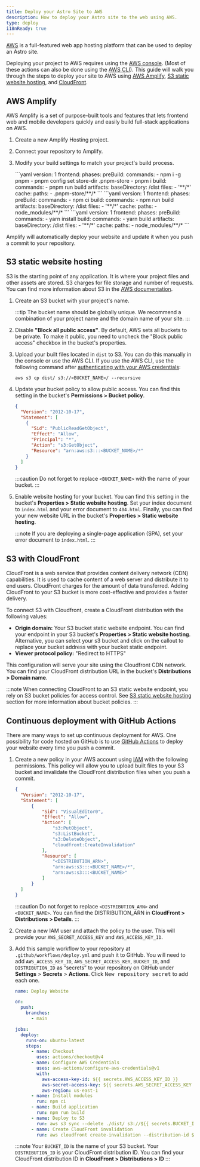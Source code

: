 ```yaml
---
title: Deploy your Astro Site to AWS
description: How to deploy your Astro site to the web using AWS.
type: deploy
i18nReady: true
---
```


[AWS](https://aws.amazon.com/) is a full-featured web app hosting platform that can be used to deploy an Astro site.

Deploying your project to AWS requires using the [AWS console](https://aws.amazon.com/console/). (Most of these actions can also be done using the [AWS CLI](https://aws.amazon.com/cli/)). This guide will walk you through the steps to deploy your site to AWS using [AWS Amplify](https://aws.amazon.com/amplify/), [S3 static website hosting](https://aws.amazon.com/s3/), and [CloudFront](https://aws.amazon.com/cloudfront/).

## AWS Amplify 

AWS Amplify is a set of purpose-built tools and features that lets frontend web and mobile developers quickly and easily build full-stack applications on AWS. 

1. Create a new Amplify Hosting project.
2. Connect your repository to Amplify.
3. Modify your build settings to match your project's build process.

    <PackageManagerTabs>
    <Fragment slot="pnpm">
    ```yaml
    version: 1
    frontend:
      phases:
        preBuild:
          commands:
            - npm i -g pnpm
            - pnpm config set store-dir .pnpm-store
            - pnpm i
        build:
          commands:
            - pnpm run build
      artifacts:
        baseDirectory: /dist
        files:
          - '**/*'
      cache:
        paths:
          - .pnpm-store/**/*
    ```
    </Fragment>
    <Fragment slot="npm">
    ```yaml
    version: 1
    frontend:
      phases:
        preBuild:
          commands:
            - npm ci
        build:
          commands:
            - npm run build
      artifacts:
        baseDirectory: /dist
        files:
          - '**/*'
      cache:
        paths:
          - node_modules/**/*
    ```
    </Fragment>
    <Fragment slot="yarn">
    ```yaml
    version: 1
    frontend:
      phases:
        preBuild:
          commands:
            - yarn install
        build:
          commands:
            - yarn build
      artifacts:
        baseDirectory: /dist
        files:
          - '**/*'
      cache:
        paths:
          - node_modules/**/*
    ```
    </Fragment>
    </PackageManagerTabs>

Amplify will automatically deploy your website and update it when you push a commit to your repository.

## S3 static website hosting

S3 is the starting point of any application. It is where your project files and other assets are stored. S3 charges for file storage and number of requests. You can find more information about S3 in the [AWS documentation](https://aws.amazon.com/s3/).

1. Create an S3 bucket with your project's name.

    :::tip
    The bucket name should be globally unique. We recommend a combination of your project name and the domain name of your site.
    :::

2. Disable **"Block all public access"**. By default, AWS sets all buckets to be private. To make it public, you need to uncheck the "Block public access" checkbox in the bucket's properties.

3. Upload your built files located in `dist` to S3. You can do this manually in the console or use the AWS CLI. If you use the AWS CLI, use the following command after [authenticating with your AWS credentials](https://docs.aws.amazon.com/cli/latest/userguide/cli-configure-files.html):

    ```
    aws s3 cp dist/ s3://<BUCKET_NAME>/ --recursive
    ```

4. Update your bucket policy to allow public access. You can find this setting in the bucket's **Permissions > Bucket policy**.

    ```json
    {
      "Version": "2012-10-17",
      "Statement": [
        {
          "Sid": "PublicReadGetObject",
          "Effect": "Allow",
          "Principal": "*",
          "Action": "s3:GetObject",
          "Resource": "arn:aws:s3:::<BUCKET_NAME>/*"
        }
      ]
    }
    ```

    :::caution
    Do not forget to replace `<BUCKET_NAME>` with the name of your bucket.
    :::

5. Enable website hosting for your bucket. You can find this setting in the bucket's **Properties > Static website hosting**. Set your index document to `index.html` and your error document to `404.html`. Finally, you can find your new website URL in the bucket's **Properties > Static website hosting**.

    :::note
    If you are deploying a single-page application (SPA), set your error document to `index.html`.
    :::

## S3 with CloudFront

CloudFront is a web service that provides content delivery network (CDN) capabilities. It is used to cache content of a web server and distribute it to end users. CloudFront charges for the amount of data transferred. Adding CloudFront to your S3 bucket is more cost-effective and provides a faster delivery.

To connect S3 with Cloudfront, create a CloudFront distribution with the following values:
  - **Origin domain:** Your S3 bucket static website endpoint. You can find your endpoint in your S3 bucket's **Properties > Static website hosting**. Alternative, you can select your s3 bucket and click on the callout to replace your bucket address with your bucket static endpoint.
  - **Viewer protocol policy:** "Redirect to HTTPS"

This configuration will serve your site using the Cloudfront CDN network. You can find your CloudFront distribution URL in the bucket's **Distributions > Domain name**.

:::note
When connecting CloudFront to an S3 static website endpoint, you rely on S3 bucket policies for access control. See [S3 static website hosting](/en/guides/deploy/aws/#s3-static-website-hosting) section for more information about bucket policies.
:::

## Continuous deployment with GitHub Actions

There are many ways to set up continuous deployment for AWS. One possibility for code hosted on GitHub is to use [GitHub Actions](https://github.com/features/actions) to deploy your website every time you push a commit.

1. Create a new policy in your AWS account using [IAM](https://aws.amazon.com/iam/) with the following permissions. This policy will allow you to upload built files to your S3 bucket and invalidate the CloudFront distribution files when you push a commit.

    ```json
    {
      "Version": "2012-10-17",
      "Statement": [
          {
              "Sid": "VisualEditor0",
              "Effect": "Allow",
              "Action": [
                  "s3:PutObject",
                  "s3:ListBucket",
                  "s3:DeleteObject",
                  "cloudfront:CreateInvalidation"
              ],
              "Resource": [
                  "<DISTRIBUTION_ARN>",
                  "arn:aws:s3:::<BUCKET_NAME>/*",
                  "arn:aws:s3:::<BUCKET_NAME>"
              ]
          }
      ]
    }
    ```

    :::caution
    Do not forget to replace `<DISTRIBUTION_ARN>` and `<BUCKET_NAME>`. You can find the DISTRIBUTION_ARN in **CloudFront > Distributions > Details**.
    :::

2. Create a new IAM user and attach the policy to the user. This will provide your `AWS_SECRET_ACCESS_KEY` and `AWS_ACCESS_KEY_ID`.

3. Add this sample workflow to your repository at `.github/workflows/deploy.yml` and push it to GitHub. You will need to add `AWS_ACCESS_KEY_ID`, `AWS_SECRET_ACCESS_KEY`, `BUCKET_ID`, and `DISTRIBUTION_ID` as “secrets” to your repository on GitHub under **Settings** > **Secrets** > **Actions**. Click <kbd>New repository secret</kbd> to add each one.

    ```yaml
    name: Deploy Website

    on:
      push:
        branches:
          - main

    jobs:
      deploy:
        runs-on: ubuntu-latest
        steps:
          - name: Checkout
            uses: actions/checkout@v4
          - name: Configure AWS Credentials
            uses: aws-actions/configure-aws-credentials@v1
            with:
              aws-access-key-id: ${{ secrets.AWS_ACCESS_KEY_ID }}
              aws-secret-access-key: ${{ secrets.AWS_SECRET_ACCESS_KEY }}
              aws-region: us-east-1
          - name: Install modules
            run: npm ci
          - name: Build application
            run: npm run build
          - name: Deploy to S3
            run: aws s3 sync --delete ./dist/ s3://${{ secrets.BUCKET_ID }}
          - name: Create CloudFront invalidation
            run: aws cloudfront create-invalidation --distribution-id ${{ secrets.DISTRIBUTION_ID }} --paths "/*"
    ```

    :::note
    Your `BUCKET_ID` is the name of your S3 bucket. Your `DISTRIBUTION_ID` is your CloudFront distribution ID. You can find your CloudFront distribution  ID in **CloudFront > Distributions > ID**
    :::
